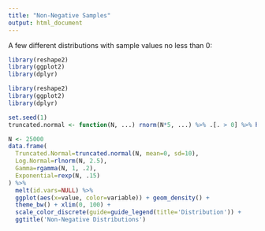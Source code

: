 ```yaml
---
title: "Non-Negative Samples"
output: html_document
---
```


A few different distributions with sample values no less than 0:

```r
library(reshape2)
library(ggplot2)
library(dplyr)
```

```r
library(reshape2)
library(ggplot2)
library(dplyr)

set.seed(1)
truncated.normal <- function(N, ...) rnorm(N*5, ...) %>% .[. > 0] %>% head(N)

N <- 25000
data.frame(
  Truncated.Normal=truncated.normal(N, mean=0, sd=10),
  Log.Normal=rlnorm(N, 2.5),
  Gamma=rgamma(N, 1, .2),
  Exponential=rexp(N, .15)
) %>% 
  melt(id.vars=NULL) %>% 
  ggplot(aes(x=value, color=variable)) + geom_density() + 
  theme_bw() + xlim(0, 100) + 
  scale_color_discrete(guide=guide_legend(title='Distribution')) + 
  ggtitle('Non-Negative Distributions')

```
